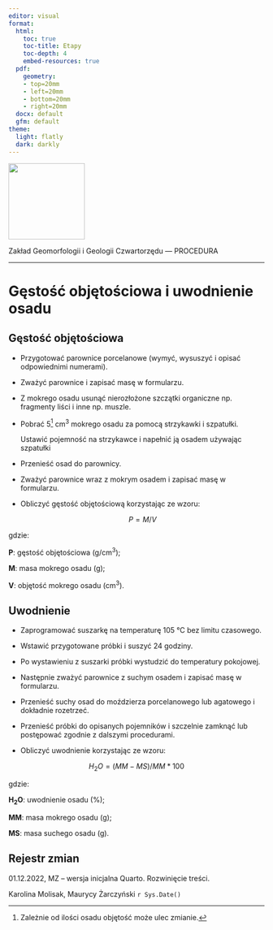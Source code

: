 ```yaml
---
editor: visual
format:
  html:
    toc: true
    toc-title: Etapy
    toc-depth: 4
    embed-resources: true
  pdf:
    geometry: 
    - top=20mm
    - left=20mm
    - bottom=20mm
    - right=20mm
  docx: default
  gfm: default
theme:
  light: flatly
  dark: darkly
---
```


[![](images/log-ug_pl.png){fig-alt="Logo: Uniwersytet Gdański" fig-align="left" width="150"}](https://geomorfologia.ug.edu.pl)

Zakład Geomorfologii i Geologii Czwartorzędu --- PROCEDURA

------------------------------------------------------------------------

# Gęstość objętościowa i uwodnienie osadu

## Gęstość objętościowa

-   Przygotować parownice porcelanowe (wymyć, wysuszyć i opisać odpowiednimi numerami).

-   Zważyć parownice i zapisać masę w formularzu.

-   Z mokrego osadu usunąć nierozłożone szczątki organiczne np. fragmenty liści i inne np. muszle.

-   Pobrać 5[^1] cm^3^ mokrego osadu za pomocą strzykawki i szpatułki.

    Ustawić pojemność na strzykawce i napełnić ją osadem używając szpatułki

-   Przenieść osad do parownicy.

-   Zważyć parownice wraz z mokrym osadem i zapisać masę w formularzu.

-   Obliczyć gęstość objętościową korzystając ze wzoru:

    $$
    P = M / V
    $$

[^1]: Zależnie od ilości osadu objętość może ulec zmianie.

gdzie:

**P**: gęstość objętościowa (g/cm^3^);

**M**: masa mokrego osadu (g);

**V**: objętość mokrego osadu (cm^3^).

## Uwodnienie

-   Zaprogramować suszarkę na temperaturę 105 °C bez limitu czasowego.

-   Wstawić przygotowane próbki i suszyć 24 godziny.

-   Po wystawieniu z suszarki próbki wystudzić do temperatury pokojowej.

-   Następnie zważyć parownice z suchym osadem i zapisać masę w formularzu.

-   Przenieść suchy osad do moździerza porcelanowego lub agatowego i dokładnie rozetrzeć.

-   Przenieść próbki do opisanych pojemników i szczelnie zamknąć lub postępować zgodnie z dalszymi procedurami.

-   Obliczyć uwodnienie korzystając ze wzoru:

$$H_2O = (MM - MS) / MM * 100$$

gdzie:

**H~2~O**: uwodnienie osadu (%);

**MM**: masa mokrego osadu (g);

**MS**: masa suchego osadu (g).

## Rejestr zmian

01.12.2022, MZ -- wersja inicjalna Quarto. Rozwinięcie treści.

Karolina Molisak, Maurycy Żarczyński `r Sys.Date()`
